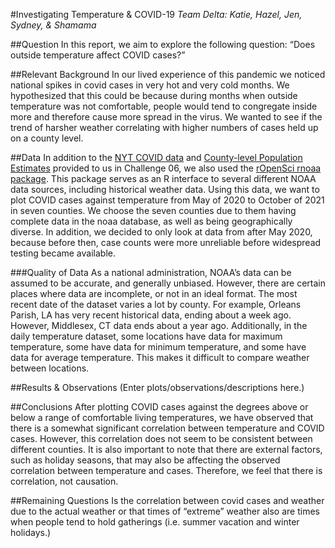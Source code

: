 #Investigating Temperature & COVID-19
*Team Delta: Katie, Hazel, Jen, Sydney, & Shamama*

##Question
In this report, we aim to explore the following question: “Does outside temperature affect COVID cases?”

##Relevant Background
In our lived experience of this pandemic we noticed national spikes in covid cases in very hot and very cold months. We hypothesized that this could be because during months when outside temperature was not comfortable, people would tend to congregate inside more and therefore cause more spread in the virus. We wanted to see if the trend of harsher weather correlating with higher numbers of cases held up on a county level. 

##Data
In addition to the [NYT COVID data](https://github.com/nytimes/covid-19-data) and [County-level Population Estimates](https://data.census.gov/cedsci/) provided to us in Challenge 06, we also used the [rOpenSci rnoaa package](https://docs.ropensci.org/rnoaa/). This package serves as an R interface to several different NOAA data sources, including historical weather data. Using this data, we want to plot COVID cases against temperature from May of 2020 to October of 2021 in seven counties. We choose the seven counties due to them having complete data in the noaa database, as well as being geographically diverse. In addition, we decided to only look at data from after May 2020, because before then, case counts were more unreliable before widespread testing became available. 

###Quality of Data
As a national administration, NOAA's data can be assumed to be accurate, and generally unbiased. However, there are certain places where data are incomplete, or not in an ideal format. The most recent date of the dataset varies a lot by county. For example, Orleans Parish, LA has very recent historical data, ending about a week ago. However, Middlesex, CT data ends about a year ago. Additionally, in the daily temperature dataset, some locations have data for maximum temperature, some have data for minimum temperature, and some have data for average temperature. This makes it difficult to compare weather between locations.

##Results & Observations
(Enter plots/observations/descriptions here.)

##Conclusions
After plotting COVID cases against the degrees above or below a range of comfortable living temperatures, we have observed that there is a somewhat significant correlation between temperature and COVID cases. However, this correlation does not seem to be consistent between different counties. It is also important to note that there are external factors, such as holiday seasons, that may also be affecting the observed correlation between temperature and cases. Therefore, we feel that there is correlation, not causation.

##Remaining Questions
Is the correlation between covid cases and weather due to the actual weather or that times of “extreme” weather also are times when people tend to hold gatherings (i.e. summer vacation and winter holidays.)

